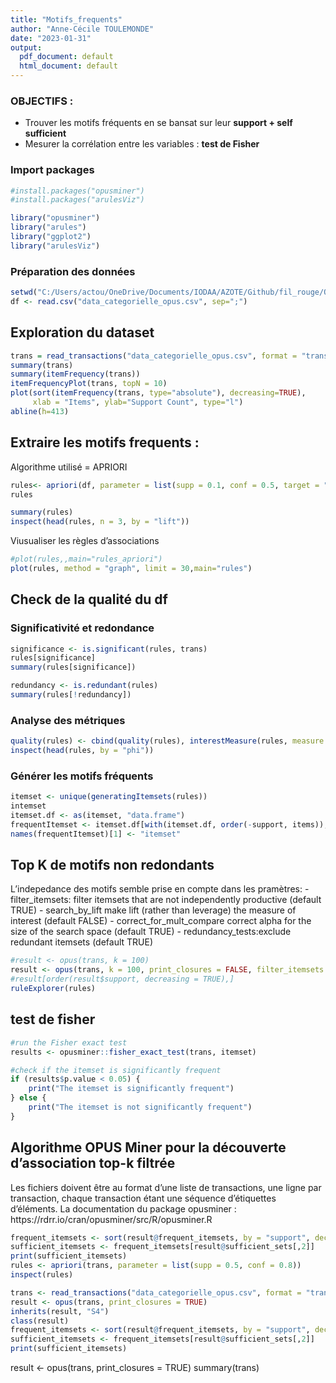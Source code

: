 ---
title: "Motifs_frequents"
author: "Anne-Cécile TOULEMONDE"
date: "2023-01-31"
output:
  pdf_document: default
  html_document: default
---
### OBJECTIFS : 
- Trouver les motifs fréquents en se bansat sur leur **support + self sufficient**
- Mesurer la corrélation entre les variables : **test de Fisher**

### Import packages
```{r setup, include=FALSE}
#install.packages("opusminer")
#install.packages("arulesViz")
```

```{r setup, include=FALSE}
library("opusminer")
library("arules")
library("ggplot2")
library("arulesViz")
```

### Préparation des données
```{r setup, include=FALSE}
setwd("C:/Users/actou/OneDrive/Documents/IODAA/AZOTE/Github/fil_rouge/Orange")
df <- read.csv("data_categorielle_opus.csv", sep=";")
```

## Exploration du dataset

```{r}
trans = read_transactions("data_categorielle_opus.csv", format = "transactions") 
summary(trans)
summary(itemFrequency(trans))
itemFrequencyPlot(trans, topN = 10)
plot(sort(itemFrequency(trans, type="absolute"), decreasing=TRUE),
     xlab = "Items", ylab="Support Count", type="l")
abline(h=413)
```

## Extraire les motifs frequents : 
Algorithme utilisé = APRIORI
```{r setup, include=FALSE}
rules<- apriori(df, parameter = list(supp = 0.1, conf = 0.5, target = "rules"))
rules
```
```{r}
summary(rules)
inspect(head(rules, n = 3, by = "lift"))
```

Viusualiser les règles d'associations 
```{r}
#plot(rules,,main="rules_apriori")
plot(rules, method = "graph", limit = 30,main="rules")
```
## Check de la qualité du df 

### Significativité et redondance
```{r}
significance <- is.significant(rules, trans)
rules[significance] 
summary(rules[significance])
```
```{r}
redundancy <- is.redundant(rules)
summary(rules[!redundancy])
```


### Analyse des métriques 
```{r}
quality(rules) <- cbind(quality(rules), interestMeasure(rules, measure = c("phi", "hyperConfidence", "hyperLift"), trans = trans))
inspect(head(rules, by = "phi"))
```

### Générer les motifs fréquents 

```{r}
itemset <- unique(generatingItemsets(rules))
intemset
itemset.df <- as(itemset, "data.frame")
frequentItemset <- itemset.df[with(itemset.df, order(-support, items)),]
names(frequentItemset)[1] <- "itemset"
```


## Top K de motifs non redondants 
L'indepedance des motifs semble prise en compte dans les pramètres:
- filter_itemsets: filter itemsets that are not independently productive (default TRUE)
- search_by_lift make lift (rather than leverage) the measure of interest (default FALSE)
- correct_for_mult_compare correct alpha for the size of the search space (default TRUE)
- redundancy_tests:exclude redundant itemsets (default TRUE)


```{r}
#result <- opus(trans, k = 100)
result <- opus(trans, k = 100, print_closures = FALSE, filter_itemsets = TRUE, search_by_lift = FALSE, correct_for_mult_compare = TRUE, redundancy_tests = TRUE)
#result[order(result$support, decreasing = TRUE),]
ruleExplorer(rules)
```
## test de fisher 
```{r}


#run the Fisher exact test
results <- opusminer::fisher_exact_test(trans, itemset)

#check if the itemset is significantly frequent
if (results$p.value < 0.05) {
    print("The itemset is significantly frequent")
} else {
    print("The itemset is not significantly frequent")
}
```

## Algorithme OPUS Miner pour la découverte d'association top-k filtrée
Les fichiers doivent être au format d'une liste de transactions, une ligne par transaction, chaque transaction étant une séquence d'étiquettes d'éléments. La documentation du package opusminer : https://rdrr.io/cran/opusminer/src/R/opusminer.R

```{r}
frequent_itemsets <- sort(result@frequent_itemsets, by = "support", decreasing = TRUE)
sufficient_itemsets <- frequent_itemsets[result@sufficient_sets[,2]]
print(sufficient_itemsets)
rules <- apriori(trans, parameter = list(supp = 0.5, conf = 0.8))
inspect(rules)
```

```{r}
trans <- read_transactions("data_categorielle_opus.csv", format = "transactions")
result <- opus(trans, print_closures = TRUE)
inherits(result, "S4")
class(result)
frequent_itemsets <- sort(result@frequent_itemsets, by = "support", decreasing = TRUE)
sufficient_itemsets <- frequent_itemsets[result@sufficient_sets[,2]]
print(sufficient_itemsets)
```

result <- opus(trans, print_closures = TRUE) 
summary(trans)


